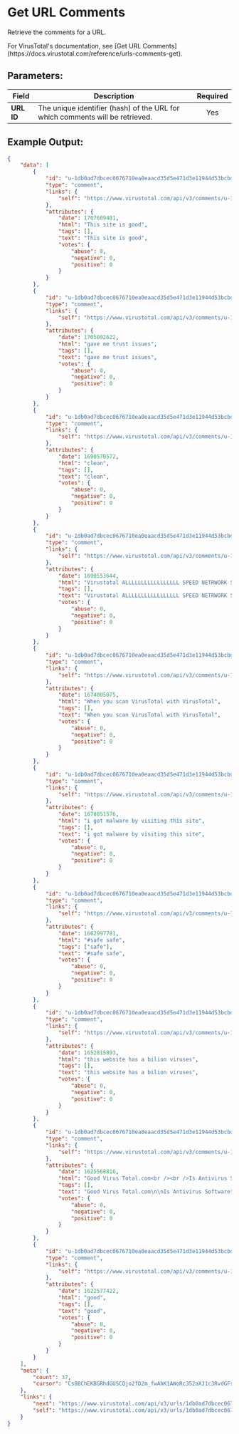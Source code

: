 
# Get URL Comments

Retrieve the comments for a URL.

<Callout type="info">
	For VirusTotal's documentation, see [Get URL
	Comments](https://docs.virustotal.com/reference/urls-comments-get).
</Callout>

## Parameters:

| Field      | Description                                                                   | Required |
| ---------- | ----------------------------------------------------------------------------- | :------: |
| **URL ID** | The unique identifier (hash) of the URL for which comments will be retrieved. |   Yes    |

## Example Output:

```json
{
	"data": [
		{
			"id": "u-1db0ad7dbcec0676710ea0eaacd35d5e471d3e11944d53bcbd31f0cbd11bce31-50dbdb22",
			"type": "comment",
			"links": {
				"self": "https://www.virustotal.com/api/v3/comments/u-1db0ad7dbcec0676710ea0eaacd35d5e471d3e11944d53bcbd31f0cbd11bce31-50dbdb22"
			},
			"attributes": {
				"date": 1707689481,
				"html": "This site is good",
				"tags": [],
				"text": "This site is good",
				"votes": {
					"abuse": 0,
					"negative": 0,
					"positive": 0
				}
			}
		},
		{
			"id": "u-1db0ad7dbcec0676710ea0eaacd35d5e471d3e11944d53bcbd31f0cbd11bce31-ae4d69df",
			"type": "comment",
			"links": {
				"self": "https://www.virustotal.com/api/v3/comments/u-1db0ad7dbcec0676710ea0eaacd35d5e471d3e11944d53bcbd31f0cbd11bce31-ae4d69df"
			},
			"attributes": {
				"date": 1705092622,
				"html": "gave me trust issues",
				"tags": [],
				"text": "gave me trust issues",
				"votes": {
					"abuse": 0,
					"negative": 0,
					"positive": 0
				}
			}
		},
		{
			"id": "u-1db0ad7dbcec0676710ea0eaacd35d5e471d3e11944d53bcbd31f0cbd11bce31-e211f4d3",
			"type": "comment",
			"links": {
				"self": "https://www.virustotal.com/api/v3/comments/u-1db0ad7dbcec0676710ea0eaacd35d5e471d3e11944d53bcbd31f0cbd11bce31-e211f4d3"
			},
			"attributes": {
				"date": 1690570572,
				"html": "clean",
				"tags": [],
				"text": "clean",
				"votes": {
					"abuse": 0,
					"negative": 0,
					"positive": 0
				}
			}
		},
		{
			"id": "u-1db0ad7dbcec0676710ea0eaacd35d5e471d3e11944d53bcbd31f0cbd11bce31-322db4f5",
			"type": "comment",
			"links": {
				"self": "https://www.virustotal.com/api/v3/comments/u-1db0ad7dbcec0676710ea0eaacd35d5e471d3e11944d53bcbd31f0cbd11bce31-322db4f5"
			},
			"attributes": {
				"date": 1690553644,
				"html": "Virustotal ALLLLLLLLLLLLLLLLL SPEED NETRWORK SPEED FIXED ALLL CLEANER VIRUS BLOCKED AND SCAN ",
				"tags": [],
				"text": "Virustotal ALLLLLLLLLLLLLLLLL SPEED NETRWORK SPEED FIXED ALLL CLEANER VIRUS BLOCKED AND SCAN ",
				"votes": {
					"abuse": 0,
					"negative": 0,
					"positive": 0
				}
			}
		},
		{
			"id": "u-1db0ad7dbcec0676710ea0eaacd35d5e471d3e11944d53bcbd31f0cbd11bce31-8c3e0438",
			"type": "comment",
			"links": {
				"self": "https://www.virustotal.com/api/v3/comments/u-1db0ad7dbcec0676710ea0eaacd35d5e471d3e11944d53bcbd31f0cbd11bce31-8c3e0438"
			},
			"attributes": {
				"date": 1674005075,
				"html": "When you scan VirusTotal with VirusTotal",
				"tags": [],
				"text": "When you scan VirusTotal with VirusTotal",
				"votes": {
					"abuse": 0,
					"negative": 0,
					"positive": 0
				}
			}
		},
		{
			"id": "u-1db0ad7dbcec0676710ea0eaacd35d5e471d3e11944d53bcbd31f0cbd11bce31-8de2e5a2",
			"type": "comment",
			"links": {
				"self": "https://www.virustotal.com/api/v3/comments/u-1db0ad7dbcec0676710ea0eaacd35d5e471d3e11944d53bcbd31f0cbd11bce31-8de2e5a2"
			},
			"attributes": {
				"date": 1670851576,
				"html": "i got malware by visiting this site",
				"tags": [],
				"text": "i got malware by visiting this site",
				"votes": {
					"abuse": 0,
					"negative": 0,
					"positive": 0
				}
			}
		},
		{
			"id": "u-1db0ad7dbcec0676710ea0eaacd35d5e471d3e11944d53bcbd31f0cbd11bce31-2f6a1b34",
			"type": "comment",
			"links": {
				"self": "https://www.virustotal.com/api/v3/comments/u-1db0ad7dbcec0676710ea0eaacd35d5e471d3e11944d53bcbd31f0cbd11bce31-2f6a1b34"
			},
			"attributes": {
				"date": 1662997781,
				"html": "#safe safe",
				"tags": ["safe"],
				"text": "#safe safe",
				"votes": {
					"abuse": 0,
					"negative": 0,
					"positive": 0
				}
			}
		},
		{
			"id": "u-1db0ad7dbcec0676710ea0eaacd35d5e471d3e11944d53bcbd31f0cbd11bce31-7463c061",
			"type": "comment",
			"links": {
				"self": "https://www.virustotal.com/api/v3/comments/u-1db0ad7dbcec0676710ea0eaacd35d5e471d3e11944d53bcbd31f0cbd11bce31-7463c061"
			},
			"attributes": {
				"date": 1652815893,
				"html": "this website has a bilion viruses",
				"tags": [],
				"text": "this website has a bilion viruses",
				"votes": {
					"abuse": 0,
					"negative": 0,
					"positive": 0
				}
			}
		},
		{
			"id": "u-1db0ad7dbcec0676710ea0eaacd35d5e471d3e11944d53bcbd31f0cbd11bce31-1a189efa",
			"type": "comment",
			"links": {
				"self": "https://www.virustotal.com/api/v3/comments/u-1db0ad7dbcec0676710ea0eaacd35d5e471d3e11944d53bcbd31f0cbd11bce31-1a189efa"
			},
			"attributes": {
				"date": 1625568816,
				"html": "Good Virus Total.com<br /><br />Is Antivirus Software",
				"tags": [],
				"text": "Good Virus Total.com\n\nIs Antivirus Software",
				"votes": {
					"abuse": 0,
					"negative": 0,
					"positive": 0
				}
			}
		},
		{
			"id": "u-1db0ad7dbcec0676710ea0eaacd35d5e471d3e11944d53bcbd31f0cbd11bce31-9905ba17",
			"type": "comment",
			"links": {
				"self": "https://www.virustotal.com/api/v3/comments/u-1db0ad7dbcec0676710ea0eaacd35d5e471d3e11944d53bcbd31f0cbd11bce31-9905ba17"
			},
			"attributes": {
				"date": 1622577422,
				"html": "good",
				"tags": [],
				"text": "good",
				"votes": {
					"abuse": 0,
					"negative": 0,
					"positive": 0
				}
			}
		}
	],
	"meta": {
		"count": 37,
		"cursor": "Cs8BChEKBGRhdGUSCQjo2fD2m_fwAhK1AWoRc352aXJ1c3RvdGFsY2xvdWRynwELEgNVUkwiQDFkYjBhZDdkYmNlYzA2NzY3MTBlYTBlYWFjZDM1ZDVlNDcxZDNlMTE5NDRkNTNiY2JkMzFmMGNiZDExYmNlMzEMCxIHQ29tbWVudCJJMWRiMGFkN2RiY2VjMDY3NjcxMGVhMGVhYWNkMzVkNWU0NzFkM2UxMTk0NGQ1M2JjYmQzMWYwY2JkMTFiY2UzMS05OTA1YmExNwwYACAB"
	},
	"links": {
		"next": "https://www.virustotal.com/api/v3/urls/1db0ad7dbcec0676710ea0eaacd35d5e471d3e11944d53bcbd31f0cbd11bce31/comments?limit=10&cursor=Cs8BChEKBGRhdGUSCQjo2fD2m_fwAhK1AWoRc352aXJ1c3RvdGFsY2xvdWRynwELEgNVUkwiQDFkYjBhZDdkYmNlYzA2NzY3MTBlYTBlYWFjZDM1ZDVlNDcxZDNlMTE5NDRkNTNiY2JkMzFmMGNiZDExYmNlMzEMCxIHQ29tbWVudCJJMWRiMGFkN2RiY2VjMDY3NjcxMGVhMGVhYWNkMzVkNWU0NzFkM2UxMTk0NGQ1M2JjYmQzMWYwY2JkMTFiY2UzMS05OTA1YmExNwwYACAB",
		"self": "https://www.virustotal.com/api/v3/urls/1db0ad7dbcec0676710ea0eaacd35d5e471d3e11944d53bcbd31f0cbd11bce31/comments?limit=10"
	}
}
```
